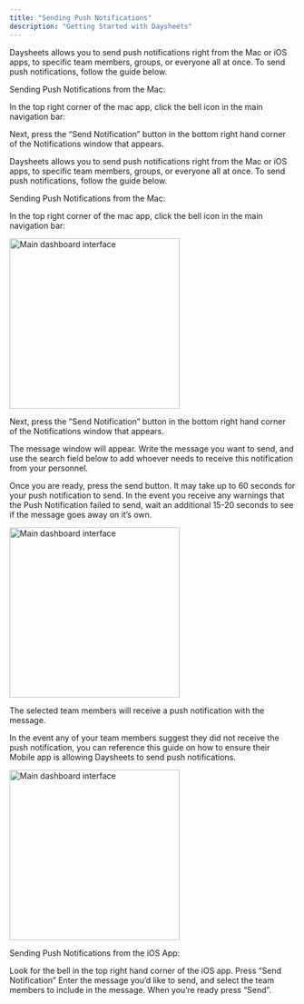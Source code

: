 ```yaml
---
title: "Sending Push Notifications"
description: "Getting Started with Daysheets"
---
```


Daysheets allows you to send push notifications right from the Mac or iOS apps, to specific team members, groups, or everyone all at once. To send push notifications, follow the guide below.

Sending Push Notifications from the Mac:

In the top right corner of the mac app, click the bell icon in the main navigation bar:

Next, press the “Send Notification” button in the bottom right hand corner of the Notifications window that appears.

Daysheets allows you to send push notifications right from the Mac or iOS apps, to specific team members, groups, or everyone all at once. To send push notifications, follow the guide below.

Sending Push Notifications from the Mac:

In the top right corner of the mac app, click the bell icon in the main navigation bar:

<img
  src="/images/general-guides/sending-push-notifications/blue-bar.png"
  alt="Main dashboard interface"
  height="300"
  className="rounded-lg"
/>

Next, press the “Send Notification” button in the bottom right hand corner of the Notifications window that appears.

The message window will appear. Write the message you want to send, and use the search field below to add whoever needs to receive this notification from your personnel.

Once you are ready, press the send button. It may take up to 60 seconds for your push notification to send. In the event you receive any warnings that the Push Notification failed to send, wait an additional 15-20 seconds to see if the message goes away on it’s own.

<img
  src="/images/general-guides/sending-push-notifications/send-notification.png"
  alt="Main dashboard interface"
  height="300"
  className="rounded-lg"
/>

The selected team members will receive a push notification with the message.

In the event any of your team members suggest they did not receive the push notification, you can reference this guide on how to ensure their Mobile app is allowing Daysheets to send push notifications.

<img
  src="/images/general-guides/sending-push-notifications/notification-preview.png"
  alt="Main dashboard interface"
  height="300"
  className="rounded-lg"
/>

Sending Push Notifications from the iOS App:

Look for the bell in the top right hand corner of the iOS app.
Press “Send Notification”
Enter the message you’d like to send, and select the team members to include in the message.
When you’re ready press “Send”.
